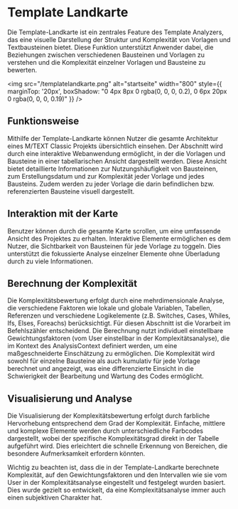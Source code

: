 # Template Landkarte

Die Template-Landkarte ist ein zentrales Feature des Template Analyzers, das eine visuelle Darstellung der Struktur und Komplexität von Vorlagen und Textbausteinen bietet. Diese Funktion unterstützt Anwender dabei, die Beziehungen zwischen verschiedenen Bausteinen und Vorlagen zu verstehen und die Komplexität einzelner Vorlagen und Bausteine zu bewerten.

<img src="/templatelandkarte.png" alt="startseite" width="800" style={{
      marginTop: '20px',
      boxShadow: "0 4px 8px 0 rgba(0, 0, 0, 0.2), 0 6px 20px 0 rgba(0, 0, 0, 0.19)"
    }} />

## Funktionsweise
Mithilfe der Template-Landkarte können Nutzer die gesamte Architektur eines M/TEXT Classic Projekts übersichtlich einsehen. Der Abschnitt wird durch eine interaktive Webanwendung ermöglicht, in der die Vorlagen und Bausteine in einer tabellarischen Ansicht dargestellt werden. Diese Ansicht bietet detaillierte Informationen zur Nutzungshäufigkeit von Bausteinen, zum Erstellungsdatum und zur Komplexität jeder Vorlage und jedes Bausteins. Zudem werden zu jeder Vorlage die darin befindlichen bzw. referenzierten Bausteine visuell dargestellt.

## Interaktion mit der Karte
Benutzer können durch die gesamte Karte scrollen, um eine umfassende Ansicht des Projektes zu erhalten. Interaktive Elemente ermöglichen es dem Nutzer, die Sichtbarkeit von Bausteinen für jede Vorlage zu toggeln. Dies unterstützt die fokussierte Analyse einzelner Elemente ohne Überladung durch zu viele Informationen.

## Berechnung der Komplexität
Die Komplexitätsbewertung erfolgt durch eine mehrdimensionale Analyse, die verschiedene Faktoren wie lokale und globale Variablen, Tabellen, Referenzen und verschiedene Logikelemente (z.B. Switches, Cases, Whiles, Ifs, Elses, Foreachs) berücksichtigt. Für diesen Abschnitt ist die Vorarbeit im Befehlszähler entscheidend. Die Berechnung nutzt individuell einstellbare Gewichtungsfaktoren (vom User einstellbar in der Komplexitätsanalyse), die im Kontext des AnalysisContext definiert werden, um eine maßgeschneiderte Einschätzung zu ermöglichen. Die Komplexität wird sowohl für einzelne Bausteine als auch kumulativ für jede Vorlage berechnet und angezeigt, was eine differenzierte Einsicht in die Schwierigkeit der Bearbeitung und Wartung des Codes ermöglicht.

## Visualisierung und Analyse
Die Visualisierung der Komplexitätsbewertung erfolgt durch farbliche Hervorhebung entsprechend dem Grad der Komplexität. Einfache, mittlere und komplexe Elemente werden durch unterschiedliche Farbcodes dargestellt, wobei der spezifische Komplexitätsgrad direkt in der Tabelle aufgeführt wird. Dies erleichtert die schnelle Erkennung von Bereichen, die besondere Aufmerksamkeit erfordern könnten.

Wichtig zu beachten ist, dass die in der Template-Landkarte berechnete Komplexität, auf den Gewichtungsfaktoren und den Intervallen wie sie vom User in der Komplexitätsanalyse eingestellt und festgelegt wurden basiert. Dies wurde gezielt so entwickelt, da eine Komplexitätsanalyse immer auch einen subjektiven Charakter hat.
